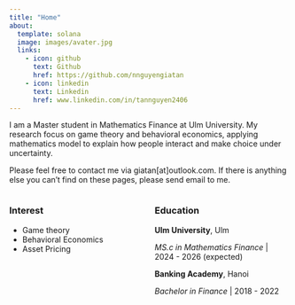 ```yaml
---
title: "Home"
about:
  template: solana
  image: images/avater.jpg
  links:
    - icon: github
      text: Github
      href: https://github.com/nnguyengiatan
    - icon: linkedin
      text: Linkedin
      href: www.linkedin.com/in/tannguyen2406  
---
```


I am a Master student in Mathematics Finance at Ulm University. My research focus on game theory and behavioral economics, applying mathematics model to explain how people interact and make choice under uncertainty. 

Please feel free to contact me via giatan[at]outlook.com. If there is anything else you can't find on these pages, please send email to me. 

:::: {.columns}
::: {.column width="50%"}
### Interest
* Game theory
* Behavioral Economics
* Asset Pricing
:::
::: {.column width="50%"}
### Education
**Ulm University**, Ulm

*MS.c in Mathematics Finance* | 2024 - 2026 (expected)

**Banking Academy**, Hanoi

*Bachelor in Finance* | 2018 - 2022
:::
::::
